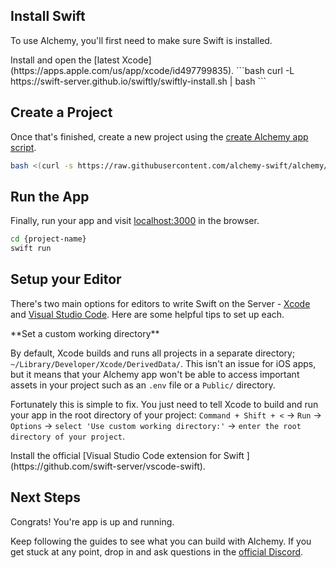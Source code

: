 ## Install Swift

To use Alchemy, you'll first need to make sure Swift is installed.

<Tabs>
    <Tab title="macOS">
        Install and open the [latest Xcode](https://apps.apple.com/us/app/xcode/id497799835).
    </Tab>
    <Tab title="Linux">
        ```bash
        curl -L https://swift-server.github.io/swiftly/swiftly-install.sh | bash
        ```
    </Tab>

</Tabs>

## Create a Project

Once that's finished, create a new project using the [create Alchemy app script](https://github.com/alchemy-swift/alchemy/blob/main/Scripts/create.sh).

```bash
bash <(curl -s https://raw.githubusercontent.com/alchemy-swift/alchemy/main/Scripts/create.sh)
```

## Run the App

Finally, run your app and visit [localhost:3000](http://localhost:3000) in the browser.

```bash
cd {project-name}
swift run
```

## Setup your Editor

There's two main options for editors to write Swift on the Server - [Xcode](https://developer.apple.com/xcode/) and [Visual Studio Code](https://code.visualstudio.com). Here are some helpful tips to set up each.

<AccordionGroup>
    <Accordion title="Xcode">
        **Set a custom working directory**

By default, Xcode builds and runs all projects in a separate directory; `~/Library/Developer/Xcode/DerivedData/`. This isn't an issue for iOS apps, but it means that your Alchemy app won't be able to access important assets in your project such as an `.env` file or a `Public/` directory.

Fortunately this is simple to fix. You just need to tell Xcode to build and run your app in the root directory of your project: `Command + Shift + <` -> `Run` -> `Options` -> `select 'Use custom working directory:'` -> `enter the root directory of your project`.

</Accordion>
<Accordion title="Visual Studio Code">
Install the official [Visual Studio Code extension for
Swift ](https://github.com/swift-server/vscode-swift).
</Accordion>

</AccordionGroup>

## Next Steps

Congrats! You're app is up and running.

Keep following the guides to see what you can build with Alchemy. If you get stuck at any point, drop in and ask questions in the [official Discord](https://discord.gg/cGDC6TK7f5).
